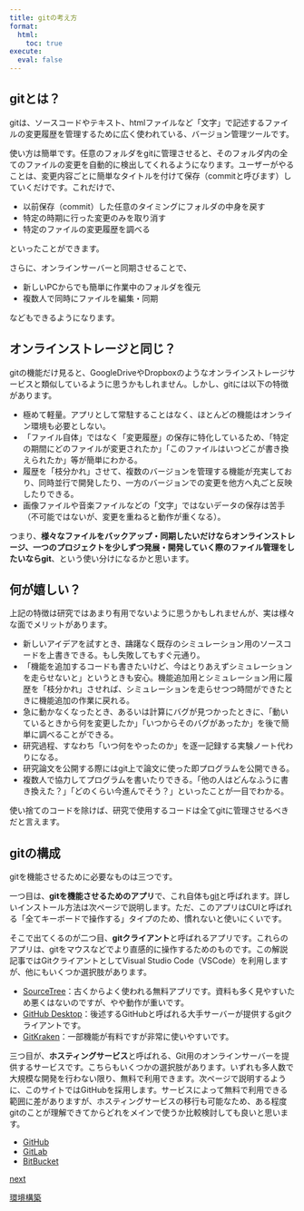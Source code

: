 ```yaml
---
title: gitの考え方
format:
  html:
    toc: true
execute: 
  eval: false
---
```



## gitとは？
gitは、ソースコードやテキスト、htmlファイルなど「文字」で記述するファイルの変更履歴を管理するために広く使われている、バージョン管理ツールです。

使い方は簡単です。任意のフォルダをgitに管理させると、そのフォルダ内の全てのファイルの変更を自動的に検出してくれるようになります。ユーザーがやることは、変更内容ごとに簡単なタイトルを付けて保存（commitと呼びます）していくだけです。これだけで、

- 以前保存（commit）した任意のタイミングにフォルダの中身を戻す
- 特定の時期に行った変更のみを取り消す
- 特定のファイルの変更履歴を調べる

といったことができます。

さらに、オンラインサーバーと同期させることで、

- 新しいPCからでも簡単に作業中のフォルダを復元
- 複数人で同時にファイルを編集・同期

などもできるようになります。

## オンラインストレージと同じ？
gitの機能だけ見ると、GoogleDriveやDropboxのようなオンラインストレージサービスと類似しているように思うかもしれません。しかし、gitには以下の特徴があります。

- 極めて軽量。アプリとして常駐することはなく、ほとんどの機能はオンライン環境も必要としない。
- 「ファイル自体」ではなく「変更履歴」の保存に特化しているため、「特定の期間にどのファイルが変更されたか」「このファイルはいつどこが書き換えられたか」等が簡単にわかる。
- 履歴を「枝分かれ」させて、複数のバージョンを管理する機能が充実しており、同時並行で開発したり、一方のバージョンでの変更を他方へ丸ごと反映したりできる。
- 画像ファイルや音楽ファイルなどの「文字」ではないデータの保存は苦手（不可能ではないが、変更を重ねると動作が重くなる）。

つまり、**様々なファイルをバックアップ・同期したいだけならオンラインストレージ、一つのプロジェクトを少しずつ発展・開発していく際のファイル管理をしたいならgit**、という使い分けになるかと思います。

## 何が嬉しい？
上記の特徴は研究ではあまり有用でないように思うかもしれませんが、実は様々な面でメリットがあります。

- 新しいアイデアを試すとき、躊躇なく既存のシミュレーション用のソースコードを上書きできる。もし失敗してもすぐ元通り。
- 「機能を追加するコードも書きたいけど、今はとりあえずシミュレーションを走らせないと」というときも安心。機能追加用とシミュレーション用に履歴を「枝分かれ」させれば、シミュレーションを走らせつつ時間ができたときに機能追加の作業に戻れる。
- 急に動かなくなったとき、あるいは計算にバグが見つかったときに、「動いているときから何を変更したか」「いつからそのバグがあったか」を後で簡単に調べることができる。
- 研究過程、すなわち「いつ何をやったのか」を逐一記録する実験ノート代わりになる。
- 研究論文を公開する際にはgit上で論文に使った即プログラムを公開できる。
- 複数人で協力してプログラムを書いたりできる。「他の人はどんなふうに書き換えた？」「どのくらい今進んでそう？」といったことが一目でわかる。

使い捨てのコードを除けば、研究で使用するコードは全てgitに管理させるべきだと言えます。

## gitの構成
gitを機能させるために必要なものは三つです。

一つ目は、**gitを機能させるためのアプリ**で、これ自体も[git](https://git-scm.com/)と呼ばれます。詳しいインストール方法は次ページで説明します。ただ、このアプリはCUIと呼ばれる「全てキーボードで操作する」タイプのため、慣れないと使いにくいです。

そこで出てくるのが二つ目、**gitクライアント**と呼ばれるアプリです。これらのアプリは、gitをマウスなどでより直感的に操作するためのものです。この解説記事ではGitクライアントとしてVisual Studio Code（VSCode）を利用しますが、他にもいくつか選択肢があります。

- [SourceTree](https://www.sourcetreeapp.com/)：古くからよく使われる無料アプリです。資料も多く見やすいため悪くはないのですが、やや動作が重いです。
- [GitHub Desktop](https://github.com/apps/desktop)：後述するGitHubと呼ばれる大手サーバーが提供するgitクライアントです。
- [GitKraken](https://www.gitkraken.com/)：一部機能が有料ですが非常に使いやすいです。

三つ目が、**ホスティングサービス**と呼ばれる、Git用のオンラインサーバーを提供するサービスです。こちらもいくつかの選択肢があります。いずれも多人数で大規模な開発を行わない限り、無料で利用できます。次ページで説明するように、このサイトではGitHubを採用します。サービスによって無料で利用できる範囲に差がありますが、ホスティングサービスの移行も可能なため、ある程度gitのことが理解できてからどれをメインで使うか比較検討しても良いと思います。

- [GitHub](https://github.com/)
- [GitLab](https://about.gitlab.com/)
- [BitBucket](https://bitbucket.org/)

```{=html}
<div class="prev-next-link">
	<a class="next-link" href="setup.html">
		<p class="prev-next-label">next</p>
		<p>環境構築</p>
	</a>
</div>
```
